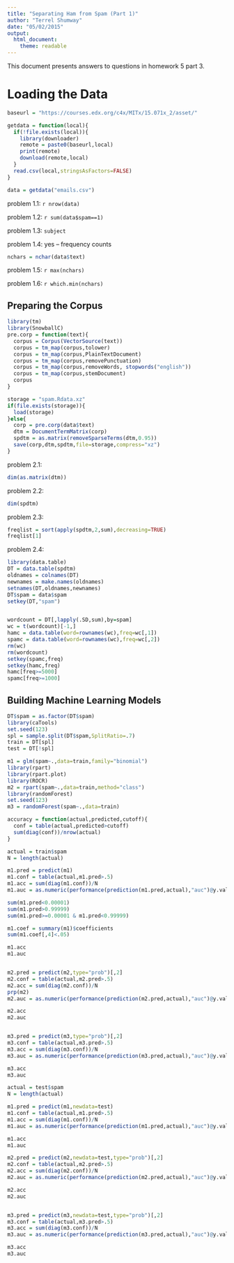 ```yaml
---
title: "Separating Ham from Spam (Part 1)"
author: "Terrel Shumway"
date: "05/02/2015"
output: 
  html_document:
    theme: readable
---
```


This document presents answers to questions in homework 5 part 3.

# Loading the Data

```r
baseurl = "https://courses.edx.org/c4x/MITx/15.071x_2/asset/"

getdata = function(local){
  if(!file.exists(local)){
    library(downloader)
    remote = paste0(baseurl,local)
    print(remote)
    download(remote,local)
  }
  read.csv(local,stringsAsFactors=FALSE)
}

data = getdata("emails.csv")
```
problem 1.1: `r nrow(data)`

problem 1.2: `r sum(data$spam==1)`

problem 1.3: `subject`

problem 1.4: yes -- frequency counts

```r
nchars = nchar(data$text)
```
problem 1.5: `r max(nchars)`

problem 1.6: `r which.min(nchars)`

## Preparing the Corpus
```r
library(tm)
library(SnowballC)
pre.corp = function(text){
  corpus = Corpus(VectorSource(text))
  corpus = tm_map(corpus,tolower) 
  corpus = tm_map(corpus,PlainTextDocument)
  corpus = tm_map(corpus,removePunctuation) 
  corpus = tm_map(corpus,removeWords, stopwords("english"))
  corpus = tm_map(corpus,stemDocument)
  corpus
}

storage = "spam.Rdata.xz"
if(file.exists(storage)){
  load(storage)
}else{
  corp = pre.corp(data$text)
  dtm = DocumentTermMatrix(corp)
  spdtm = as.matrix(removeSparseTerms(dtm,0.95))
  save(corp,dtm,spdtm,file=storage,compress="xz")
}

```

problem 2.1:
```r
dim(as.matrix(dtm))
```

problem 2.2:
```r
dim(spdtm)
```

problem 2.3:
```r
freqlist = sort(apply(spdtm,2,sum),decreasing=TRUE)
freqlist[1]
```

problem 2.4:
```r
library(data.table)
DT = data.table(spdtm)
oldnames = colnames(DT)
newnames = make.names(oldnames)
setnames(DT,oldnames,newnames)
DT$spam = data$spam
setkey(DT,"spam")


wordcount = DT[,lapply(.SD,sum),by=spam]
wc = t(wordcount)[-1,]
hamc = data.table(word=rownames(wc),freq=wc[,1])
spamc = data.table(word=rownames(wc),freq=wc[,2])
rm(wc)
rm(wordcount)
setkey(spamc,freq)
setkey(hamc,freq)
hamc[freq>=5000]
spamc[freq>=1000]
```

## Building Machine Learning Models
```r
DT$spam = as.factor(DT$spam)
library(caTools)
set.seed(123)
spl = sample.split(DT$spam,SplitRatio=.7)
train = DT[spl]
test = DT[!spl]

m1 = glm(spam~.,data=train,family="binomial")
library(rpart)
library(rpart.plot)
library(ROCR)
m2 = rpart(spam~.,data=train,method="class")
library(randomForest)
set.seed(123)
m3 = randomForest(spam~.,data=train)

accuracy = function(actual,predicted,cutoff){
  conf = table(actual,predicted>cutoff)
  sum(diag(conf))/nrow(actual)
}

actual = train$spam
N = length(actual)

m1.pred = predict(m1)
m1.conf = table(actual,m1.pred>.5)
m1.acc = sum(diag(m1.conf))/N
m1.auc = as.numeric(performance(prediction(m1.pred,actual),"auc")@y.values)

sum(m1.pred<0.00001)
sum(m1.pred>0.99999)
sum(m1.pred>=0.00001 & m1.pred<0.99999)

m1.coef = summary(m1)$coefficients
sum(m1.coef[,4]<.05)

m1.acc
m1.auc


m2.pred = predict(m2,type="prob")[,2]
m2.conf = table(actual,m2.pred>.5)
m2.acc = sum(diag(m2.conf))/N
prp(m2)
m2.auc = as.numeric(performance(prediction(m2.pred,actual),"auc")@y.values)

m2.acc
m2.auc


m3.pred = predict(m3,type="prob")[,2]
m3.conf = table(actual,m3.pred>.5)
m3.acc = sum(diag(m3.conf))/N
m3.auc = as.numeric(performance(prediction(m3.pred,actual),"auc")@y.values)

m3.acc
m3.auc

```


```r
actual = test$spam
N = length(actual)

m1.pred = predict(m1,newdata=test)
m1.conf = table(actual,m1.pred>.5)
m1.acc = sum(diag(m1.conf))/N
m1.auc = as.numeric(performance(prediction(m1.pred,actual),"auc")@y.values)

m1.acc
m1.auc

m2.pred = predict(m2,newdata=test,type="prob")[,2]
m2.conf = table(actual,m2.pred>.5)
m2.acc = sum(diag(m2.conf))/N
m2.auc = as.numeric(performance(prediction(m2.pred,actual),"auc")@y.values)

m2.acc
m2.auc


m3.pred = predict(m3,newdata=test,type="prob")[,2]
m3.conf = table(actual,m3.pred>.5)
m3.acc = sum(diag(m3.conf))/N
m3.auc = as.numeric(performance(prediction(m3.pred,actual),"auc")@y.values)

m3.acc
m3.auc

```


